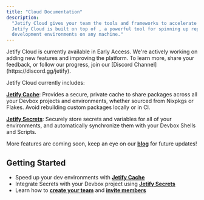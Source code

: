```yaml
---
title: "Cloud Documentation"
description:
  "Jetify Cloud gives your team the tools and frameworks to accelerate your development workflow.
  Jetify Cloud is built on top of , a powerful tool for spinning up reproducible, isolated
  development environments on any machine."
---
```


<Info>
  Jetify Cloud is currently available in Early Access. We're actively working on adding new features
  and improving the platform. To learn more, share your feedback, or follow our progress, join our
  [Discord Channel](https://discord.gg/jetify).
</Info>

Jetify Cloud currently includes:

**[Jetify Cache](/docs/cloud/cache/)**: Provides a secure, private cache to share packages across
all your Devbox projects and environments, whether sourced from Nixpkgs or Flakes. Avoid rebuilding
custom packages locally or in CI.

**[Jetify Secrets](/docs/cloud/secrets/)**: Securely store secrets and variables for all of your
environments, and automatically synchronize them with your Devbox Shells and Scripts.

More features are coming soon, keep an eye on our [**blog**](https://www.jetify.com/blog) for future
updates!

## Getting Started[​](#getting-started "Direct link to Getting Started")

- Speed up your dev environments with [**Jetify Cache**](/docs/cloud/cache/)
- Integrate Secrets with your Devbox project using [**Jetify Secrets**](/docs/cloud/secrets/)
- Learn how to [**create your team**](/docs/cloud/dashboard/creating-your-team/) and
  [**invite members**](/docs/cloud/dashboard/inviting-members/)
